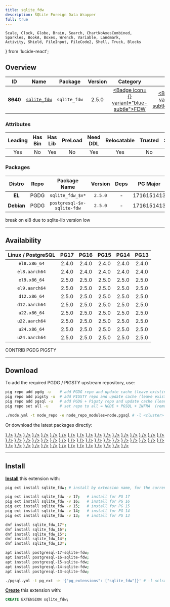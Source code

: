 ```yaml
---
title: sqlite_fdw
description: SQLite Foreign Data Wrapper
full: true
---
```


    Scale, Clock, Globe, Brain, Search, ChartNoAxesCombined,
    Sparkles, BookA, Boxes, Wrench, Variable, Landmark,
    Activity, Shield, FileInput, FileCode2, Shell, Truck, Blocks
} from 'lucide-react';

## Overview

| <TooltipIconButton tooltip="Extension unique identifier" side="top">ID</TooltipIconButton> | <TooltipIconButton tooltip="Extension name" side="top">Name</TooltipIconButton> | <TooltipIconButton tooltip="Package name for installation" side="top">Package</TooltipIconButton> | <TooltipIconButton tooltip="Latest available extension version" side="top">Version</TooltipIconButton> | <TooltipIconButton tooltip="Extension category" side="top">Category</TooltipIconButton> | <TooltipIconButton tooltip="Open source license" side="top">License</TooltipIconButton> | <TooltipIconButton tooltip="Programming language" side="top">Lang</TooltipIconButton> |
|:--------:|:--------:|:----------:|:--------------:|:---------------------------------------:|:------------------------------------------------------:|:----:|
| **8640** | [`sqlite_fdw`](https://github.com/pgspider/sqlite_fdw) | `sqlite_fdw` | 2.5.0 | <a href="/ext/fdw" className="no-underline"><Badge icon={<FileInput />} variant="blue-subtle">FDW</Badge></a> | <a href="/ext/list/license#postgresql" className="no-underline"><Badge icon={<Scale />} variant="blue-subtle">PostgreSQL</Badge></a> | <a href="/ext/list/lang#c"><Badge icon={<FileCode2 />} variant="blue-subtle">C</Badge></a> |

### Attributes

| <TooltipIconButton tooltip="The Primary Leading extension in the Package" side="top">Leading</TooltipIconButton> | <TooltipIconButton tooltip="Contains binary utils" side="top">Has Bin</TooltipIconButton> | <TooltipIconButton tooltip="Contains .so shared library files" side="top">Has Lib</TooltipIconButton> | <TooltipIconButton tooltip="Requires preloading via shared_preload_libraries" side="top">PreLoad</TooltipIconButton> | <TooltipIconButton tooltip="Requires CREATE EXTENSION DDL command" side="top">Need DDL</TooltipIconButton> | <TooltipIconButton tooltip="Can be installed in any schema" side="top">Relocatable</TooltipIconButton> | <TooltipIconButton tooltip="Can be created by non-superuser" side="top">Trusted</TooltipIconButton> | <TooltipIconButton tooltip="Schemas used by this extension" side="top">Schemas</TooltipIconButton> |
|:-------:|:-------:|:-------:|:-------:|:--------:|:-----------:|:-------:|:-------:|
| Yes | No | Yes | No | Yes | Yes | No | - |

### Packages

| <TooltipIconButton tooltip="Linux distribution family, EL or Debian" side="top">Distro</TooltipIconButton> | <TooltipIconButton tooltip="Package repository" side="top">Repo</TooltipIconButton> | <TooltipIconButton tooltip="The RPM/DEB Package Name Pattern (replace $v with real pg major)" side="top">Package Name</TooltipIconButton> | <TooltipIconButton tooltip="Latest package version" side="top">Version</TooltipIconButton> | <TooltipIconButton tooltip="RPM/DEB Package dependencies" side="top">Deps</TooltipIconButton> | <TooltipIconButton tooltip="Available in these PostgreSQL Major Versions" side="top">PG Major</TooltipIconButton> |
|:----------:|:--------:|:------------------------:|:-----------:|:------------:|:------------------:|
|   **EL**   | <Badge variant="blue-subtle"><span className="font-bold">PGDG</span></Badge> | `sqlite_fdw_$v*` | `2.5.0` | - | <Badge variant="green-subtle">17</Badge><Badge variant="green-subtle">16</Badge><Badge variant="green-subtle">15</Badge><Badge variant="green-subtle">14</Badge><Badge variant="green-subtle">13</Badge> |
| **Debian** | <Badge variant="blue-subtle"><span className="font-bold">PGDG</span></Badge> | `postgresql-$v-sqlite-fdw` | `2.5.0` | - | <Badge variant="green-subtle">17</Badge><Badge variant="green-subtle">16</Badge><Badge variant="green-subtle">15</Badge><Badge variant="green-subtle">14</Badge><Badge variant="green-subtle">13</Badge> |


<Callout title="Comments" type="info">
    break on el8 due to sqlite-lib version low
</Callout>


------

## Availability

| <TooltipIconButton tooltip="Linux Distro Arch / PostgreSQL Major Version" side="top">Linux / PostgreSQL </TooltipIconButton> | **PG17** | **PG16** | **PG15** | **PG14** | **PG13** |
|:-----:|:-----:|:-----:|:-----:|:-----:|:-----:|
| `el8.x86_64` | <Badge variant="blue-subtle">2.4.0</Badge> | <Badge variant="blue-subtle">2.4.0</Badge> | <Badge variant="blue-subtle">2.4.0</Badge> | <Badge variant="blue-subtle">2.4.0</Badge> | <Badge variant="blue-subtle">2.4.0</Badge> |
| `el8.aarch64` | <Badge variant="blue-subtle">2.4.0</Badge> | <Badge variant="blue-subtle">2.4.0</Badge> | <Badge variant="blue-subtle">2.4.0</Badge> | <Badge variant="blue-subtle">2.4.0</Badge> | <Badge variant="blue-subtle">2.4.0</Badge> |
| `el9.x86_64` | <Badge variant="amber-subtle">2.5.0</Badge> | <Badge variant="amber-subtle">2.5.0</Badge> | <Badge variant="amber-subtle">2.5.0</Badge> | <Badge variant="amber-subtle">2.5.0</Badge> | <Badge variant="amber-subtle">2.5.0</Badge> |
| `el9.aarch64` | <Badge variant="amber-subtle">2.5.0</Badge> | <Badge variant="amber-subtle">2.5.0</Badge> | <Badge variant="amber-subtle">2.5.0</Badge> | <Badge variant="amber-subtle">2.5.0</Badge> | <Badge variant="amber-subtle">2.5.0</Badge> |
| `d12.x86_64` | <Badge variant="amber-subtle">2.5.0</Badge> | <Badge variant="amber-subtle">2.5.0</Badge> | <Badge variant="amber-subtle">2.5.0</Badge> | <Badge variant="amber-subtle">2.5.0</Badge> | <Badge variant="amber-subtle">2.5.0</Badge> |
| `d12.aarch64` | <Badge variant="amber-subtle">2.5.0</Badge> | <Badge variant="amber-subtle">2.5.0</Badge> | <Badge variant="amber-subtle">2.5.0</Badge> | <Badge variant="amber-subtle">2.5.0</Badge> | <Badge variant="amber-subtle">2.5.0</Badge> |
| `u22.x86_64` | <Badge variant="amber-subtle">2.5.0</Badge> | <Badge variant="amber-subtle">2.5.0</Badge> | <Badge variant="amber-subtle">2.5.0</Badge> | <Badge variant="amber-subtle">2.5.0</Badge> | <Badge variant="amber-subtle">2.5.0</Badge> |
| `u22.aarch64` | <Badge variant="amber-subtle">2.5.0</Badge> | <Badge variant="amber-subtle">2.5.0</Badge> | <Badge variant="amber-subtle">2.5.0</Badge> | <Badge variant="amber-subtle">2.5.0</Badge> | <Badge variant="amber-subtle">2.5.0</Badge> |
| `u24.x86_64` | <Badge variant="amber-subtle">2.5.0</Badge> | <Badge variant="amber-subtle">2.5.0</Badge> | <Badge variant="amber-subtle">2.5.0</Badge> | <Badge variant="amber-subtle">2.5.0</Badge> | <Badge variant="amber-subtle">2.5.0</Badge> |
| `u24.aarch64` | <Badge variant="amber-subtle">2.5.0</Badge> | <Badge variant="amber-subtle">2.5.0</Badge> | <Badge variant="amber-subtle">2.5.0</Badge> | <Badge variant="amber-subtle">2.5.0</Badge> | <Badge variant="amber-subtle">2.5.0</Badge> |

<Badge variant="green-subtle"><span className="font-black">CONTRIB</span></Badge> <Badge variant="blue-subtle"><span className="font-black">PGDG</span></Badge> <Badge variant="amber-subtle"><span className="font-black">PIGSTY</span></Badge>

------

## Download

To add the required PGDG / PIGSTY upstream repository, use:

```bash tab="pig"
pig repo add pgdg -u    # add PGDG repo and update cache (leave existing repos)
pig repo add pigsty -u  # add PIGSTY repo and update cache (leave existing repos)
pig repo add pgsql -u   # add PGDG + Pigsty repo and update cache (leave existing repos)
pig repo set all -u     # set repo to all = NODE + PGSQL + INFRA  (remove existing repos)
```
```bash tab="pigsty"
./node.yml -t node_repo -e node_repo_modules=node,pgsql # -l <cluster>
```

Or download the latest packages directly:

<Files>
    <Folder name="el8.x86_64">
        <a href="https://download.postgresql.org/pub/repos/yum/17/redhat/rhel-8-x86_64/sqlite_fdw_17-2.4.0-4PGDG.rhel8.x86_64.rpm"><File name="sqlite_fdw_17-2.4.0-4PGDG.rhel8.x86_64.rpm" icon={<Package className="text-emerald-500" />} /></a>
        <a href="https://download.postgresql.org/pub/repos/yum/16/redhat/rhel-8-x86_64/sqlite_fdw_16-2.4.0-1PGDG.rhel8.x86_64.rpm"><File name="sqlite_fdw_16-2.4.0-1PGDG.rhel8.x86_64.rpm" icon={<Package className="text-emerald-500" />} /></a>
        <a href="https://download.postgresql.org/pub/repos/yum/15/redhat/rhel-8-x86_64/sqlite_fdw_15-2.4.0-1PGDG.rhel8.x86_64.rpm"><File name="sqlite_fdw_15-2.4.0-1PGDG.rhel8.x86_64.rpm" icon={<Package className="text-emerald-500" />} /></a>
        <a href="https://download.postgresql.org/pub/repos/yum/14/redhat/rhel-8-x86_64/sqlite_fdw_14-2.4.0-1PGDG.rhel8.x86_64.rpm"><File name="sqlite_fdw_14-2.4.0-1PGDG.rhel8.x86_64.rpm" icon={<Package className="text-emerald-500" />} /></a>
        <a href="https://download.postgresql.org/pub/repos/yum/13/redhat/rhel-8-x86_64/sqlite_fdw_13-2.4.0-1PGDG.rhel8.x86_64.rpm"><File name="sqlite_fdw_13-2.4.0-1PGDG.rhel8.x86_64.rpm" icon={<Package className="text-emerald-500" />} /></a>
    </Folder>
    <Folder name="el8.aarch64">
        <a href="https://download.postgresql.org/pub/repos/yum/17/redhat/rhel-8-aarch64/sqlite_fdw_17-2.4.0-4PGDG.rhel8.aarch64.rpm"><File name="sqlite_fdw_17-2.4.0-4PGDG.rhel8.aarch64.rpm" icon={<Package className="text-orange-500" />} /></a>
        <a href="https://download.postgresql.org/pub/repos/yum/16/redhat/rhel-8-aarch64/sqlite_fdw_16-2.4.0-1PGDG.rhel8.aarch64.rpm"><File name="sqlite_fdw_16-2.4.0-1PGDG.rhel8.aarch64.rpm" icon={<Package className="text-orange-500" />} /></a>
        <a href="https://download.postgresql.org/pub/repos/yum/15/redhat/rhel-8-aarch64/sqlite_fdw_15-2.4.0-1PGDG.rhel8.aarch64.rpm"><File name="sqlite_fdw_15-2.4.0-1PGDG.rhel8.aarch64.rpm" icon={<Package className="text-orange-500" />} /></a>
        <a href="https://download.postgresql.org/pub/repos/yum/14/redhat/rhel-8-aarch64/sqlite_fdw_14-2.4.0-1PGDG.rhel8.aarch64.rpm"><File name="sqlite_fdw_14-2.4.0-1PGDG.rhel8.aarch64.rpm" icon={<Package className="text-orange-500" />} /></a>
        <a href="https://download.postgresql.org/pub/repos/yum/13/redhat/rhel-8-aarch64/sqlite_fdw_13-2.4.0-1PGDG.rhel8.aarch64.rpm"><File name="sqlite_fdw_13-2.4.0-1PGDG.rhel8.aarch64.rpm" icon={<Package className="text-orange-500" />} /></a>
    </Folder>
    <Folder name="el9.x86_64">
        <a href="https://repo.pigsty.io/yum/pgsql/el9.x86_64/sqlite_fdw_17-2.5.0-2PIGSTY.el9.x86_64.rpm"><File name="sqlite_fdw_17-2.5.0-2PIGSTY.el9.x86_64.rpm" icon={<Package className="text-emerald-500" />} /></a>
        <a href="https://repo.pigsty.io/yum/pgsql/el9.x86_64/sqlite_fdw_16-2.5.0-2PIGSTY.el9.x86_64.rpm"><File name="sqlite_fdw_16-2.5.0-2PIGSTY.el9.x86_64.rpm" icon={<Package className="text-emerald-500" />} /></a>
        <a href="https://repo.pigsty.io/yum/pgsql/el9.x86_64/sqlite_fdw_15-2.5.0-2PIGSTY.el9.x86_64.rpm"><File name="sqlite_fdw_15-2.5.0-2PIGSTY.el9.x86_64.rpm" icon={<Package className="text-emerald-500" />} /></a>
        <a href="https://repo.pigsty.io/yum/pgsql/el9.x86_64/sqlite_fdw_14-2.5.0-2PIGSTY.el9.x86_64.rpm"><File name="sqlite_fdw_14-2.5.0-2PIGSTY.el9.x86_64.rpm" icon={<Package className="text-emerald-500" />} /></a>
        <a href="https://repo.pigsty.io/yum/pgsql/el9.x86_64/sqlite_fdw_13-2.5.0-2PIGSTY.el9.x86_64.rpm"><File name="sqlite_fdw_13-2.5.0-2PIGSTY.el9.x86_64.rpm" icon={<Package className="text-emerald-500" />} /></a>
    </Folder>
    <Folder name="el9.aarch64">
        <a href="https://repo.pigsty.io/yum/pgsql/el9.aarch64/sqlite_fdw_17-2.5.0-2PIGSTY.el9.aarch64.rpm"><File name="sqlite_fdw_17-2.5.0-2PIGSTY.el9.aarch64.rpm" icon={<Package className="text-orange-500" />} /></a>
        <a href="https://repo.pigsty.io/yum/pgsql/el9.aarch64/sqlite_fdw_16-2.5.0-2PIGSTY.el9.aarch64.rpm"><File name="sqlite_fdw_16-2.5.0-2PIGSTY.el9.aarch64.rpm" icon={<Package className="text-orange-500" />} /></a>
        <a href="https://repo.pigsty.io/yum/pgsql/el9.aarch64/sqlite_fdw_15-2.5.0-2PIGSTY.el9.aarch64.rpm"><File name="sqlite_fdw_15-2.5.0-2PIGSTY.el9.aarch64.rpm" icon={<Package className="text-orange-500" />} /></a>
        <a href="https://repo.pigsty.io/yum/pgsql/el9.aarch64/sqlite_fdw_14-2.5.0-2PIGSTY.el9.aarch64.rpm"><File name="sqlite_fdw_14-2.5.0-2PIGSTY.el9.aarch64.rpm" icon={<Package className="text-orange-500" />} /></a>
        <a href="https://repo.pigsty.io/yum/pgsql/el9.aarch64/sqlite_fdw_13-2.5.0-2PIGSTY.el9.aarch64.rpm"><File name="sqlite_fdw_13-2.5.0-2PIGSTY.el9.aarch64.rpm" icon={<Package className="text-orange-500" />} /></a>
    </Folder>
    <Folder name="d12.x86_64">
        <a href="https://repo.pigsty.io/apt/pgsql/bookworm/pool/main/s/sqlite-fdw/postgresql-17-sqlite-fdw_2.5.0-1PIGSTY~bookworm_amd64.deb"><File name="postgresql-17-sqlite-fdw_2.5.0-1PIGSTY~bookworm_amd64.deb" icon={<Box className="text-emerald-500" />} /></a>
        <a href="https://repo.pigsty.io/apt/pgsql/bookworm/pool/main/s/sqlite-fdw/postgresql-16-sqlite-fdw_2.5.0-1PIGSTY~bookworm_amd64.deb"><File name="postgresql-16-sqlite-fdw_2.5.0-1PIGSTY~bookworm_amd64.deb" icon={<Box className="text-emerald-500" />} /></a>
        <a href="https://repo.pigsty.io/apt/pgsql/bookworm/pool/main/s/sqlite-fdw/postgresql-15-sqlite-fdw_2.5.0-1PIGSTY~bookworm_amd64.deb"><File name="postgresql-15-sqlite-fdw_2.5.0-1PIGSTY~bookworm_amd64.deb" icon={<Box className="text-emerald-500" />} /></a>
        <a href="https://repo.pigsty.io/apt/pgsql/bookworm/pool/main/s/sqlite-fdw/postgresql-14-sqlite-fdw_2.5.0-1PIGSTY~bookworm_amd64.deb"><File name="postgresql-14-sqlite-fdw_2.5.0-1PIGSTY~bookworm_amd64.deb" icon={<Box className="text-emerald-500" />} /></a>
        <a href="https://repo.pigsty.io/apt/pgsql/bookworm/pool/main/s/sqlite-fdw/postgresql-13-sqlite-fdw_2.5.0-1PIGSTY~bookworm_amd64.deb"><File name="postgresql-13-sqlite-fdw_2.5.0-1PIGSTY~bookworm_amd64.deb" icon={<Box className="text-emerald-500" />} /></a>
    </Folder>
    <Folder name="d12.aarch64">
        <a href="https://repo.pigsty.io/apt/pgsql/bookworm/pool/main/s/sqlite-fdw/postgresql-17-sqlite-fdw_2.5.0-1PIGSTY~bookworm_arm64.deb"><File name="postgresql-17-sqlite-fdw_2.5.0-1PIGSTY~bookworm_arm64.deb" icon={<Box className="text-orange-500" />} /></a>
        <a href="https://repo.pigsty.io/apt/pgsql/bookworm/pool/main/s/sqlite-fdw/postgresql-16-sqlite-fdw_2.5.0-1PIGSTY~bookworm_arm64.deb"><File name="postgresql-16-sqlite-fdw_2.5.0-1PIGSTY~bookworm_arm64.deb" icon={<Box className="text-orange-500" />} /></a>
        <a href="https://repo.pigsty.io/apt/pgsql/bookworm/pool/main/s/sqlite-fdw/postgresql-15-sqlite-fdw_2.5.0-1PIGSTY~bookworm_arm64.deb"><File name="postgresql-15-sqlite-fdw_2.5.0-1PIGSTY~bookworm_arm64.deb" icon={<Box className="text-orange-500" />} /></a>
        <a href="https://repo.pigsty.io/apt/pgsql/bookworm/pool/main/s/sqlite-fdw/postgresql-14-sqlite-fdw_2.5.0-1PIGSTY~bookworm_arm64.deb"><File name="postgresql-14-sqlite-fdw_2.5.0-1PIGSTY~bookworm_arm64.deb" icon={<Box className="text-orange-500" />} /></a>
        <a href="https://repo.pigsty.io/apt/pgsql/bookworm/pool/main/s/sqlite-fdw/postgresql-13-sqlite-fdw_2.5.0-1PIGSTY~bookworm_arm64.deb"><File name="postgresql-13-sqlite-fdw_2.5.0-1PIGSTY~bookworm_arm64.deb" icon={<Box className="text-orange-500" />} /></a>
    </Folder>
    <Folder name="u22.x86_64">
        <a href="https://repo.pigsty.io/apt/pgsql/jammy/pool/main/s/sqlite-fdw/postgresql-17-sqlite-fdw_2.5.0-1PIGSTY~jammy_amd64.deb"><File name="postgresql-17-sqlite-fdw_2.5.0-1PIGSTY~jammy_amd64.deb" icon={<Box className="text-emerald-500" />} /></a>
        <a href="https://repo.pigsty.io/apt/pgsql/jammy/pool/main/s/sqlite-fdw/postgresql-16-sqlite-fdw_2.5.0-1PIGSTY~jammy_amd64.deb"><File name="postgresql-16-sqlite-fdw_2.5.0-1PIGSTY~jammy_amd64.deb" icon={<Box className="text-emerald-500" />} /></a>
        <a href="https://repo.pigsty.io/apt/pgsql/jammy/pool/main/s/sqlite-fdw/postgresql-15-sqlite-fdw_2.5.0-1PIGSTY~jammy_amd64.deb"><File name="postgresql-15-sqlite-fdw_2.5.0-1PIGSTY~jammy_amd64.deb" icon={<Box className="text-emerald-500" />} /></a>
        <a href="https://repo.pigsty.io/apt/pgsql/jammy/pool/main/s/sqlite-fdw/postgresql-14-sqlite-fdw_2.5.0-1PIGSTY~jammy_amd64.deb"><File name="postgresql-14-sqlite-fdw_2.5.0-1PIGSTY~jammy_amd64.deb" icon={<Box className="text-emerald-500" />} /></a>
        <a href="https://repo.pigsty.io/apt/pgsql/jammy/pool/main/s/sqlite-fdw/postgresql-13-sqlite-fdw_2.5.0-1PIGSTY~jammy_amd64.deb"><File name="postgresql-13-sqlite-fdw_2.5.0-1PIGSTY~jammy_amd64.deb" icon={<Box className="text-emerald-500" />} /></a>
    </Folder>
    <Folder name="u22.aarch64">
        <a href="https://repo.pigsty.io/apt/pgsql/jammy/pool/main/s/sqlite-fdw/postgresql-17-sqlite-fdw_2.5.0-1PIGSTY~jammy_arm64.deb"><File name="postgresql-17-sqlite-fdw_2.5.0-1PIGSTY~jammy_arm64.deb" icon={<Box className="text-orange-500" />} /></a>
        <a href="https://repo.pigsty.io/apt/pgsql/jammy/pool/main/s/sqlite-fdw/postgresql-16-sqlite-fdw_2.5.0-1PIGSTY~jammy_arm64.deb"><File name="postgresql-16-sqlite-fdw_2.5.0-1PIGSTY~jammy_arm64.deb" icon={<Box className="text-orange-500" />} /></a>
        <a href="https://repo.pigsty.io/apt/pgsql/jammy/pool/main/s/sqlite-fdw/postgresql-15-sqlite-fdw_2.5.0-1PIGSTY~jammy_arm64.deb"><File name="postgresql-15-sqlite-fdw_2.5.0-1PIGSTY~jammy_arm64.deb" icon={<Box className="text-orange-500" />} /></a>
        <a href="https://repo.pigsty.io/apt/pgsql/jammy/pool/main/s/sqlite-fdw/postgresql-14-sqlite-fdw_2.5.0-1PIGSTY~jammy_arm64.deb"><File name="postgresql-14-sqlite-fdw_2.5.0-1PIGSTY~jammy_arm64.deb" icon={<Box className="text-orange-500" />} /></a>
        <a href="https://repo.pigsty.io/apt/pgsql/jammy/pool/main/s/sqlite-fdw/postgresql-13-sqlite-fdw_2.5.0-1PIGSTY~jammy_arm64.deb"><File name="postgresql-13-sqlite-fdw_2.5.0-1PIGSTY~jammy_arm64.deb" icon={<Box className="text-orange-500" />} /></a>
    </Folder>
    <Folder name="u24.x86_64">
        <a href="https://repo.pigsty.io/apt/pgsql/noble/pool/main/s/sqlite-fdw/postgresql-17-sqlite-fdw_2.5.0-1PIGSTY~noble_amd64.deb"><File name="postgresql-17-sqlite-fdw_2.5.0-1PIGSTY~noble_amd64.deb" icon={<Box className="text-emerald-500" />} /></a>
        <a href="https://repo.pigsty.io/apt/pgsql/noble/pool/main/s/sqlite-fdw/postgresql-16-sqlite-fdw_2.5.0-1PIGSTY~noble_amd64.deb"><File name="postgresql-16-sqlite-fdw_2.5.0-1PIGSTY~noble_amd64.deb" icon={<Box className="text-emerald-500" />} /></a>
        <a href="https://repo.pigsty.io/apt/pgsql/noble/pool/main/s/sqlite-fdw/postgresql-15-sqlite-fdw_2.5.0-1PIGSTY~noble_amd64.deb"><File name="postgresql-15-sqlite-fdw_2.5.0-1PIGSTY~noble_amd64.deb" icon={<Box className="text-emerald-500" />} /></a>
        <a href="https://repo.pigsty.io/apt/pgsql/noble/pool/main/s/sqlite-fdw/postgresql-14-sqlite-fdw_2.5.0-1PIGSTY~noble_amd64.deb"><File name="postgresql-14-sqlite-fdw_2.5.0-1PIGSTY~noble_amd64.deb" icon={<Box className="text-emerald-500" />} /></a>
        <a href="https://repo.pigsty.io/apt/pgsql/noble/pool/main/s/sqlite-fdw/postgresql-13-sqlite-fdw_2.5.0-1PIGSTY~noble_amd64.deb"><File name="postgresql-13-sqlite-fdw_2.5.0-1PIGSTY~noble_amd64.deb" icon={<Box className="text-emerald-500" />} /></a>
    </Folder>
    <Folder name="u24.aarch64">
        <a href="https://repo.pigsty.io/apt/pgsql/noble/pool/main/s/sqlite-fdw/postgresql-17-sqlite-fdw_2.5.0-1PIGSTY~noble_arm64.deb"><File name="postgresql-17-sqlite-fdw_2.5.0-1PIGSTY~noble_arm64.deb" icon={<Box className="text-orange-500" />} /></a>
        <a href="https://repo.pigsty.io/apt/pgsql/noble/pool/main/s/sqlite-fdw/postgresql-16-sqlite-fdw_2.5.0-1PIGSTY~noble_arm64.deb"><File name="postgresql-16-sqlite-fdw_2.5.0-1PIGSTY~noble_arm64.deb" icon={<Box className="text-orange-500" />} /></a>
        <a href="https://repo.pigsty.io/apt/pgsql/noble/pool/main/s/sqlite-fdw/postgresql-15-sqlite-fdw_2.5.0-1PIGSTY~noble_arm64.deb"><File name="postgresql-15-sqlite-fdw_2.5.0-1PIGSTY~noble_arm64.deb" icon={<Box className="text-orange-500" />} /></a>
        <a href="https://repo.pigsty.io/apt/pgsql/noble/pool/main/s/sqlite-fdw/postgresql-14-sqlite-fdw_2.5.0-1PIGSTY~noble_arm64.deb"><File name="postgresql-14-sqlite-fdw_2.5.0-1PIGSTY~noble_arm64.deb" icon={<Box className="text-orange-500" />} /></a>
        <a href="https://repo.pigsty.io/apt/pgsql/noble/pool/main/s/sqlite-fdw/postgresql-13-sqlite-fdw_2.5.0-1PIGSTY~noble_arm64.deb"><File name="postgresql-13-sqlite-fdw_2.5.0-1PIGSTY~noble_arm64.deb" icon={<Box className="text-orange-500" />} /></a>
    </Folder>
</Files>

------

## Install

[**Install**](/docs/pgsql/extension/install) this extension with:

```bash tab="pig"
pig ext install sqlite_fdw; # install by extension name, for the current active PG version

pig ext install sqlite_fdw -v 17;   # install for PG 17
pig ext install sqlite_fdw -v 16;   # install for PG 16
pig ext install sqlite_fdw -v 15;   # install for PG 15
pig ext install sqlite_fdw -v 14;   # install for PG 14
pig ext install sqlite_fdw -v 13;   # install for PG 13
```
```bash tab="yum" 
dnf install sqlite_fdw_17*;
dnf install sqlite_fdw_16*;
dnf install sqlite_fdw_15*;
dnf install sqlite_fdw_14*;
dnf install sqlite_fdw_13*;
```
```bash tab="apt" 
apt install postgresql-17-sqlite-fdw;
apt install postgresql-16-sqlite-fdw;
apt install postgresql-15-sqlite-fdw;
apt install postgresql-14-sqlite-fdw;
apt install postgresql-13-sqlite-fdw;
```
```bash tab="ansible"
./pgsql.yml -t pg_ext -e '{"pg_extensions": ["sqlite_fdw"]}' # -l <cls>
```

[**Create**](/docs/pgsql/extension/create) this extension with:

```sql
CREATE EXTENSION sqlite_fdw;
```


